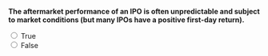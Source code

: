 ::: {.question-block}

**The aftermarket performance of an IPO is often unpredictable and subject to market conditions (but many IPOs have a positive first-day return).**

<form>
  <input type="radio" name="q34" value="T" onclick="checkAnswer('q34','T')"> True<br>
  <input type="radio" name="q34" value="F" onclick="checkAnswer('q34','T')"> False<br>
</form>

<div id="feedback-q34" class="feedback" data-status="" style="display:none;">
  The sentence is TRUE: IPOs show volatile short-term performance.
</div>

:::
